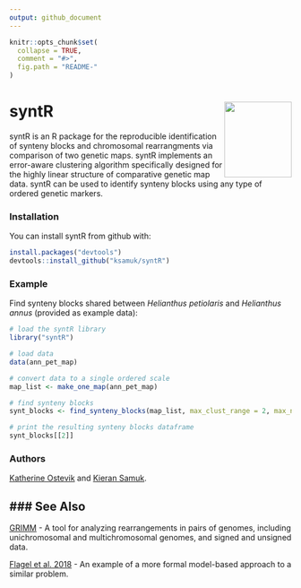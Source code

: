 ```yaml
---
output: github_document
---
```


<!-- README.md is generated from README.Rmd. Please edit that file -->

```r
knitr::opts_chunk$set(
  collapse = TRUE,
  comment = "#>",
  fig.path = "README-"
)
```

# syntR <img src="https://raw.githubusercontent.com/ksamuk/syntR/master/inst/figures/logo.png" align="right" width="120" height="135" />

syntR is an R package for the reproducible identification of synteny blocks and chromosomal rearrangments via comparison of two genetic maps. syntR implements an error-aware clustering algorithm specifically designed for the highly linear structure of comparative genetic map data. syntR can be used to identify synteny blocks using any type of ordered genetic markers. 

### Installation

You can install syntR from github with:

```r
install.packages("devtools")
devtools::install_github("ksamuk/syntR")
```

### Example

Find synteny blocks shared between *Helianthus petiolaris* and *Helianthus annus* (provided as example data):

```r
# load the syntR library
library("syntR")

# load data
data(ann_pet_map)

# convert data to a single ordered scale
map_list <- make_one_map(ann_pet_map)

# find synteny blocks
synt_blocks <- find_synteny_blocks(map_list, max_clust_range = 2, max_nn_dist = 10, plots = TRUE)

# print the resulting synteny blocks dataframe
synt_blocks[[2]]
```

### Authors

[Katherine Ostevik](http://www.kateostevik.com/) and [Kieran Samuk](https://ksamuk.github.io/).

### See Also
-------
[GRIMM](http://grimm.ucsd.edu/GRIMM/) - A tool for analyzing rearrangements in pairs of genomes, including unichromosomal and multichromosomal genomes, and signed and unsigned data. 

[Flagel et al. 2018](https://www.biorxiv.org/content/early/2018/05/26/330159) - An example of a more formal model-based approach to a similar problem. 
